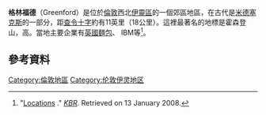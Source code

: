 {{infobox UK place|
|country                  = 英格蘭
|region                   = London
|official_name            = Greenford
|latitude                 =  51.5299
|longitude                = -0.3488
|os_grid_reference        = TQ135825
|post_town                = GREENFORD
|postcode_area            = UB
|postcode_district        = UB6
|london_borough           = Ealing
|dial_code                = 020
|constituency_westminster = [[北伊靈_(英國國會選區)|北伊靈]]
|static_image_name        = Greenford_Ruislip-Road.jpg
|static_image_caption     = Ruislip Road in Greenford
}}
'''格林福德'''（Greenford）是位於[[倫敦|倫敦]]西北[[伊靈區|伊靈區]]的一個郊區地區，在古代是[[米德塞克斯|米德塞克斯]]的一部分，距[[查令十字|查令十字]]約有11英里（18公里）。這裡最著名的地標是霍森登山，高{{convert|279|ft|m}}。當地主要企業有[[英國麵包|英國麵包]]、 IBM等<ref>"[http://www.kbr.com/locations.aspx Locations] {{webarchive|url=https://web.archive.org/web/20090108151823/http://www.kbr.com/locations.aspx |date=2009-01-08 }}." ''[[KBR_(company)|KBR]]''. Retrieved on 13 January 2008.</ref>。
==參考資料==
{{reflist}}

[[Category:倫敦地區|Category:倫敦地區]]
[[Category:伦敦伊灵地区|Category:伦敦伊灵地区]]